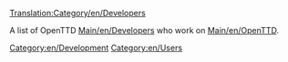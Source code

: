 [[Translation:Category/en/Developers]]

A list of OpenTTD [[Main/en/Developers]] who work on [[Main/en/OpenTTD]].

[[Category:en/Development]]
[[Category:en/Users]]